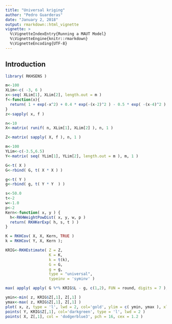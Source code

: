 ```yaml
---
title: "Universal kriging"
author: "Pedro Guarderas"
date: "January 2, 2018"
output: rmarkdown::html_vignette
vignette: >
  %\VignetteIndexEntry{Running a MAUT Model}
  %\VignetteEngine{knitr::rmarkdown}
  %\VignetteEncoding{UTF-8}
---
```


## Introduction
```r
library( RKHSENS )
```

```r
m<-100
XLim<-c( -3, 6 )
x<-seq( XLim[1], XLim[2], length.out = m )
f<-function(x){
  return( 1 + exp(-x^2) + 0.4 * exp(-(x-2)^2 ) - 0.5 * exp( -(x-4)^2 ) ) 
}
z<-sapply( x, f )
```

```r
n<-10
X<-matrix( runif( n, XLim[1], XLim[2] ), n, 1 )

Z<-matrix( sapply( X, f ), n, 1 )

m<-100
YLim<-c(-3.5,6.5)
Y<-matrix( seq( YLim[1], YLim[2], length.out = m ), m, 1 )

G<-t( X )
G<-rbind( G, t( X * X ) )

g<-t( Y )
g<-rbind( g, t( Y * Y  ) )
```

```r
s<-50.0
t<-2
w<-1.0
p<-2
Kern<-function( x, y ) {
  h<-RKHWeightPowDist( x, y, w, p )
  return( RKHKerExp( h, s, t ) )
}
```

```r
K = RKHCov( X, X, Kern, TRUE )
k = RKHCov( Y, X, Kern );

KRIG<-RKHEstimate( Z = Z, 
                   K = K, 
                   k = t(k),
                   G = G,
                   g = g,
                   type = "universal", 
                   typeinv = 'syminv' )

max( apply( apply( G %*% KRIG$L - g, c(1,2), FUN = round, digits = 7 ), 2, FUN = max ) )
```

```r
ymin<-min( z, KRIG$Z[,1], Z[,1] )
ymax<-max( z, KRIG$Z[,1], Z[,1] )
plot( x, z, type = 'l', lwd = 2, col='gold', ylim = c( ymin, ymax ), xlim = YLim )
points( Y, KRIG$Z[,1], col='darkgreen', type = 'l', lwd = 2 )
points( X, Z[,1], col = 'dodgerblue3', pch = 16, cex = 1.2 )
```
